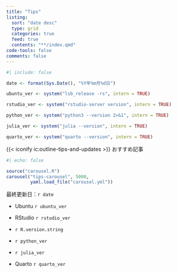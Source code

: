 ```yaml
---
title: "Tips"
listing: 
  sort: "date desc"
  type: grid
  categories: true
  feed: true
  contents: "**/index.qmd"
code-tools: false
comments: false
---
```


```r
#| include: false

date <- format(Sys.Date(), "%Y年%m月%d日")

ubuntu_ver <- system("lsb_release -rs", intern = TRUE)

rstudio_ver <- system("rstudio-server version", intern = TRUE)

python_ver <- system("python3 --version 2>&1", intern = TRUE)

julia_ver <- system("julia --version", intern = TRUE)

quarto_ver <- system("quarto --version", intern = TRUE)
```

{{< iconify ic:outline-tips-and-updates >}} おすすめ記事

```r
#| echo: false

source("carousel.R")
carousel("tips-carousel", 5000, 
         yaml.load_file("carousel.yml"))
```

::: {.callout-note title="開発環境"}
最終更新日：`r date`

- Ubuntu `r ubuntu_ver`

- RStudio `r rstudio_ver`

- `r R.version.string`

- `r python_ver`

- `r julia_ver`

- Quarto `r quarto_ver`
:::